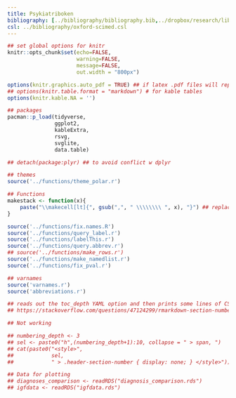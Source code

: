 ```yaml
---
title: Psykiatriboken
bibliography: [../bibliography/bibliography.bib,../dropbox/research/library/bibliography-recent.bib]
csl: ../bibliography/oxford-scimed.csl
---
```


<!-- halftime: -->
<!-- geometry: "left=2.3cm, right=2.3cm, top=2.3cm, bottom=2.3cm" -->
<!-- classoption: oneside -->


<!-- Change to this for thesis: -->
<!-- geometry: "left=4cm, right=3cm, top=2.5cm, bottom=2.5cm" -->


<!-- Also works here: -->
<!-- header-includes: -->
<!--    - \usepackage{pdfpages} -->

<!-- Other options: -->
<!-- papersize: A4 -->
<!-- fontsize: 12pt -->
<!-- linestretch: 1.5 -->
<!-- fontfamily -->
<!-- See: http://pandoc.org/MANUAL.html -->
<!-- See latex font catalgue: http://www.tug.dk/FontCatalogue/ -->

```r

## set global options for knitr
knitr::opts_chunk$set(echo=FALSE,
                      warning=FALSE,
                      message=FALSE,
                      out.width = "800px")

options(knitr.graphics.auto_pdf = TRUE) ## if latex .pdf files will replace .png
## options(knitr.table.format = "markdown") # for kable tables
options(knitr.kable.NA = '')

## packages
pacman::p_load(tidyverse,
               ggplot2,
               kableExtra,
               rsvg,
               svglite,
               data.table)

## detach(package:plyr) ## to avoid conflict w dplyr

## themes
source('../functions/theme_polar.r')

## Functions
makestack <- function(x){
    paste("\\makecell[lt]{", gsub(",", " \\\\\\\\ ", x), "}") ## replace commas with four backslashes
}

source('../functions/fix.names.R')
source('../functions/query_label.r')
source('../functions/labelThis.r')
source('../functions/query.abbrev.r')
## source('../functions/make_rows.r')
source('../functions/make_namedlist.r')
source('../functions/fix_pval.r')

## varnames
source('varnames.r')
source('abbreviations.r')


```


```r

## reads out the toc_depth YAML option and then prints some lines of CSS to simply hide all elements of class .header-section-number that belong to a heading greater than toc_depth.
## https://stackoverflow.com/questions/47124299/rmarkdown-section-numbering-depth-for-html-documents

## Not working

## numbering_depth <- 3
## sel <- paste0("h",(numbering_depth+1):10, collapse = " > span, ")
## cat(paste0("<style>",
##            sel, 
##            " > .header-section-number { display: none; } </style>"))


```


```r

## Data for plotting
## diagnoses_comparison <- readRDS("diagnosis_comparison.rds")
## igfdata <- readRDS("igfdata.rds")

``` 
 
